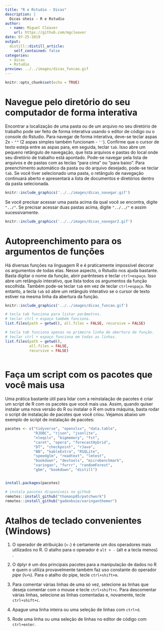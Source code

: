 ```yaml
---
title: "R e Rstudio - Dicas"
description: |
  Dicas úteis - R e Rstudio
author:
  - name: Miguel Cleaver
    url: https://github.com/mgcleaver
date: 07-25-2019
output:
  distill::distill_article:
    self_contained: false
categories:
  - dicas
  - Rstudio
preview: ../../images/dicas_funcao.gif 
---
```


```r
knitr::opts_chunk$set(echo = TRUE)
```
<!-- More -->

# Navegue pelo diretório do seu computador de forma interativa

Encontrar a localização de uma pasta ou de um arquivo no seu diretório de trabalho pode ser feito de forma interativa usando o editor de código ou o console do Rstudio. Para navegar de forma interativa, deve-se teclar aspas 2x - `""` (2 aspas simples também funcionam - `''`). Confirme que o cursor de texto esteja entre as aspas para, em seguida, teclar `tab`. Isso abre um pequeno retângulo de navegação, que lista arquivos e pastas do local onde seu diretório de trabalho está apontado. Pode-se navegar pela lista de arquivos e de pastas com as teclas "para cima" ou "para baixo". Para preenchimento automático da pasta ou do arquivo desejado, pode-se teclar `tab`. Se você tiver selecionado uma pasta, o retângulo de navegação continuará aberto e apresentará a lista de documentos e diretórios dentro da pasta selecionada.

```r
knitr::include_graphics('../../images/dicas_navegar.gif')
```

Se você precisar acessar uma pasta acima da qual você se encontra, digite `"../"`. Se precisar acessar duas pastas acima, digite `"../../"` e assim sucessivamente. 

```r
knitr::include_graphics('../../images/dicas_navegar2.gif')
```

# Autopreenchimento para os argumentos de funções

Há diversas funções na linguagem R e é praticamente impossível decorar os argumentos de todas elas. Nesse aspecto, o Rstudio nos ajuda bastante. Basta digitar o nome da função, abrir parênteses e teclar `ctrl+espaço`. Isso abre um retângulo interativo, que lista todos os argumentos da função escolhida. Também pode-se teclar `tab` em vez de teclar `ctrl+espaço`. No entanto, a tecla `tab` só abre um retângulo interativo se o cursor de texto estiver na mesma linha da abertura da função.

```r
knitr::include_graphics('../../images/dicas_funcao.gif')
```

```r
# tecla tab funciona para listar parâmetros. 
# teclar ctrl + espaço também funciona.
list.files(path = getwd(), all.files = FALSE, recursive = FALSE)

# tecla tab funciona apenas na primeira linha de abertura da função.
# teclar ctrl + espaço funciona em todas as linhas.
list.files(path = getwd(),
           all.files = FALSE,
           recursive = FALSE)
 

```


# Faça um script com os pacotes que você mais usa

Uma prática bastante útil para lidar com a reinstalação de pacotes é criar um script de R com os pacotes que você mais usa. Assim, quando quiser instalar uma nova versão do R ou instalar o R em outra máquina, basta rodar o script de instalação de pacotes que você criou. 
Vejamos abaixo um exemplo de script de instalação de pacotes:

```r
pacotes <- c("tidyverse", "openxlsx", "data.table",
             "RJDBC", "rjson", "jsonlite",
             "nleqslv", "bigmemory", "fst", 
             "caret", "opera", "forecastHybrid",
             "DT", "checkpoint", "rJava",
             "BB", "kableExtra", "RSQLite", 
             "speedglm", "readtext", "lmtest",
             "bookdown", "devtools", "microbenchmark", 
             "xaringan", "furrr", "randomForest",
             "gbm", "bookdown", "distill")


install.packages(pacotes)

# instala pacotes disponíveis no github
remotes::install_github("thomasp85/patchwork")
remotes::install_github("gadenbuie/xaringanthemer")
```


# Atalhos de teclado convenientes (Windows)

1. O operador de atribuição (`<-`) é certamente um dos operadores mais utilizados no R.  O atalho para o operador é `alt + -` (alt e a tecla menos) .

2. O dplyr é um dos principais pacotes para a manipulação de dados no R e quem o utiliza provavelmente também faz uso constante do operador *pipe* (`%>%`). Para o atalho do pipe, tecle `ctrl+shift+m`.

3. Para comentar várias linhas de uma só vez, selecione as linhas que deseja comentar com o mouse e tecle `ctrl+shift+c`. Para descomentar várias linhas, selecione as linhas comentadas e, novamente, tecle `ctrl+shift+c`.

4. Apague uma linha inteira ou uma seleção de linhas com `ctrl+d`.

5. Rode uma linha ou uma seleção de linhas no editor de código com `ctrl+enter`.




